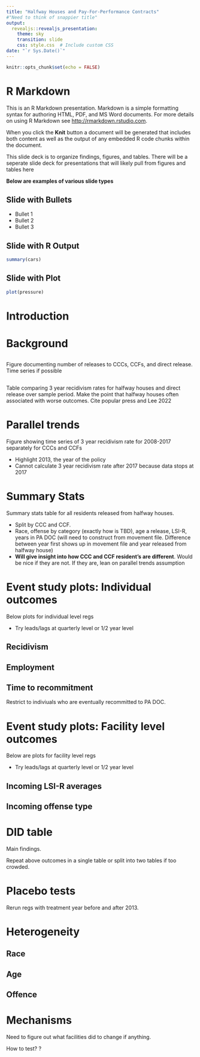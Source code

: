 ```yaml
---
title: "Halfway Houses and Pay-For-Performance Contracts"
#"Need to think of snappier title"
output: 
  revealjs::revealjs_presentation:
    theme: sky
    transition: slide
    css: style.css  # Include custom CSS
date: "`r Sys.Date()`"
---
```


```r
knitr::opts_chunk$set(echo = FALSE)
```

# R Markdown

This is an R Markdown presentation. Markdown is a simple formatting syntax for authoring HTML, PDF, and MS Word documents. For more details on using R Markdown see <http://rmarkdown.rstudio.com>.

When you click the **Knit** button a document will be generated that includes both content as well as the output of any embedded R code chunks within the document.

This slide deck is to organize findings, figures, and tables. There will be a seperate slide deck for presentations that will likely pull from figures and tables here

**Below are examples of various slide types**

## Slide with Bullets

- Bullet 1
- Bullet 2
- Bullet 3

## Slide with R Output

```r
summary(cars)
```

## Slide with Plot

```r
plot(pressure)
```

# Introduction

# Background

## 
Figure documenting number of releases to CCCs, CCFs, and direct release. Time series if possible

##
Table comparing 3 year recidivism rates for halfway houses and direct release over sample period. Make the point that halfway houses often associated with worse outcomes. Cite popular press and Lee 2022

# Parallel trends
Figure showing time series of 3 year recidivism rate for 2008-2017 separately for CCCs and CCFs

- Highlight 2013, the year of the policy
- Cannot calculate 3 year recidivism rate after 2017 because data stops at 2017

# Summary Stats
Summary stats table for all residents released from halfway houses. 

- Split by CCC and CCF. 
- Race, offense by category (exactly how is TBD), age a release, LSI-R, years in PA DOC (will need to construct from movement file. Difference between year first shows up in movement file and year released from halfway house)
- **Will give insight into how CCC and CCF resident's are different**. Would be nice if they are not. If they are, lean on parallel trends assumption  

# Event study plots: Individual outcomes
Below plots for individual level regs

- Try leads/lags at quarterly level or 1/2 year level

## Recidivism

## Employment

## Time to recommitment
Restrict to indiviuals who are eventually recommitted to PA DOC.

# Event study plots: Facility level outcomes
Below are plots for facility level regs

- Try leads/lags at quarterly level or 1/2 year level

## Incoming LSI-R averages

## Incoming offense type


# DID table
Main findings. 

Repeat above outcomes in a single table or split into two tables if too crowded.

# Placebo tests
Rerun regs with treatment year before and after 2013.

# Heterogeneity

## Race

## Age

## Offence

# Mechanisms
Need to figure out what facilities did to change if anything. 

How to test? ?


